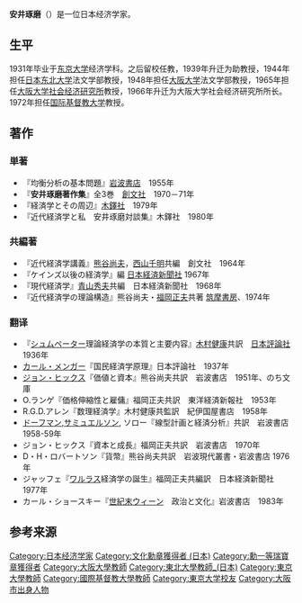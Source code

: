 '''安井琢磨'''（{{bd|1909年|4月1日|1995年|12月17日}}）是一位日本经济学家。

== 生平 ==
1931年毕业于[[东京大学|东京大学]]经济学科。之后留校任教，1939年升迁为助教授，1944年担任[[日本东北大学|日本东北大学]]法文学部教授，1948年担任[[大阪大学|大阪大学]]法文学部教授，1965年担任[[大阪大学社会经济研究所|大阪大学社会经济研究所]]教授，1966年升迁为大阪大学社会经济研究所所长。1972年担任[[国际基督教大学|国际基督教大学]]教授。

== 著作 ==
=== 単著 ===
*『均衡分析の基本問題』[[岩波書店|岩波書店]]　1955年
*『'''安井琢磨著作集'''』全3巻　[[創文社|創文社]]　1970－71年
*『経済学とその周辺』[[木鐸社|木鐸社]]　1979年
*『近代経済学と私　安井琢磨対談集』木鐸社　1980年 

=== 共編著 ===
*『近代経済学講義』[[熊谷尚夫|熊谷尚夫]]，[[西山千明|西山千明]]共編　創文社　1964年 
*『ケインズ以後の経済学』編 [[日本経済新聞社|日本経済新聞社]] 1967年
*『現代経済学』[[青山秀夫|青山秀夫]]共編　日本経済新聞社　1968年
*『近代経済学の理論構造』熊谷尚夫・[[福岡正夫|福岡正夫]]共著 [[筑摩書房|筑摩書房]]、1974年

=== 翻译 ===
*『[[シュムペーター|シュムペーター]]理論経済学の本質と主要内容』[[木村健康|木村健康]]共訳　[[日本評論社|日本評論社]]　1936年
*[[カール・メンガー|カール・メンガー]]『国民経済学原理』日本評論社　1937年
*[[ジョン・ヒックス|ジョン・ヒックス]]『価値と資本』熊谷尚夫共訳　岩波書店　1951年、のち文庫
*O.ランゲ『価格伸縮性と雇傭』福岡正夫共訳　東洋経済新報社　1953年
*R.G.D.アレン『数理経済学』木村健康共監訳　紀伊国屋書店　1958年
*[[ドーフマン|ドーフマン]],[[ポール・サミュエルソン|サミュエルソン]], ソロー『線型計画と経済分析』共訳　岩波書店　1958-59年　 
*ジョン・ヒックス『資本と成長』福岡正夫共訳　岩波書店　1970年 
*D・H・ロバートソン『貨幣』熊谷尚夫共訳　岩波現代叢書・岩波書店 1976年
*ジャッフェ『[[レオン・ワルラス|ワルラス]]経済学の誕生』福岡正夫共編訳　日本経済新聞社　1977年
*カール・ショースキー『[[世紀末ウィーン|世紀末ウィーン]]　政治と文化』岩波書店　1983年 

==参考来源==
{{Reflist}}

{{日本经济学会会长}}
{{Authority control}}
{{DEFAULTSORT:Yasui Takuma}}
[[Category:日本经济学家|Category:日本经济学家]]
[[Category:文化勳章獲得者_(日本)|Category:文化勳章獲得者 (日本)]]
[[Category:勳一等瑞寶章獲得者|Category:勳一等瑞寶章獲得者]]
[[Category:大阪大學教師|Category:大阪大學教師]]
[[Category:東北大學教師_(日本)|Category:東北大學教師_(日本)]]
[[Category:東京大學教師|Category:東京大學教師]]
[[Category:國際基督教大學教師|Category:國際基督教大學教師]]
[[Category:東京大学校友|Category:東京大学校友]]
[[Category:大阪市出身人物|Category:大阪市出身人物]]